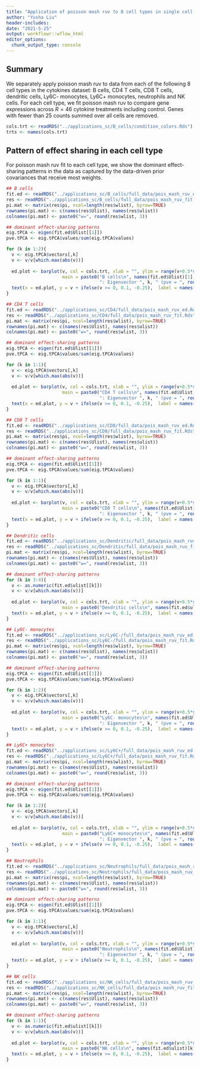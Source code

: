 ```yaml
---
title: "Application of poisson mash ruv to 8 cell types in single cell cytokines data"
author: "Yusha Liu"
header-includes:
date: "2021-5-25"
output: workflowr::wflow_html
editor_options:
  chunk_output_type: console
---
```


## Summary
We separately apply poisson mash ruv to data from each of the following 8 cell types in the cytokines dataset: B cells, CD4 T cells, CD8 T cells, dendritic cells, Ly6C- monocytes, Ly6C+ monocytes, neutrophils and NK cells. For each cell type, we fit poisson mash ruv to compare gene expressions across $R=46$ cytokine treatments including control. Genes with fewer than $25$ counts summed over all cells are removed. 
```r
cols.trt <- readRDS("../applications_sc/B_cells/condition_colors.Rds")
trts <- names(cols.trt)

```



## Pattern of effect sharing in each cell type
For poisson mash ruv fit to each cell type, we show the dominant effect-sharing patterns in the data as captured by the data-driven prior covariances that receive most weights.
```r
## B cells
fit.ed <- readRDS("../applications_sc/B_cells/full_data/pois_mash_ruv_ed.Rds")
res <- readRDS("../applications_sc/B_cells/full_data/pois_mash_ruv_fit.Rds")
pi.mat <- matrix(res$pi, ncol=length(res$wlist), byrow=TRUE)
rownames(pi.mat) <- c(names(res$Ulist), names(res$ulist))
colnames(pi.mat) <- paste0("w=", round(res$wlist, 3))

## dominant effect-sharing patterns
eig.tPCA <- eigen(fit.ed$Ulist[[1]])
pve.tPCA <- eig.tPCA$values/sum(eig.tPCA$values)

for (k in 1:2){
  v <- eig.tPCA$vectors[,k]
  v <- v/v[which.max(abs(v))]
  
  ed.plot <- barplot(v, col = cols.trt, xlab = "", ylim = range(v+0.5*sign(v)),
                     main = paste0("B cells\n", names(fit.ed$Ulist)[1], ": weight ", round(rowSums(pi.mat)[1],3), 
                                   ": Eigenvector ", k, " (pve = ", round(pve.tPCA[k],3), ")"))
  text(x = ed.plot, y = v + ifelse(v >= 0, 0.1, -0.25),  label = names(cols.trt), pos = 3, cex = 0.75, col = "black", srt=90)
}

```


```r
## CD4 T cells
fit.ed <- readRDS("../applications_sc/CD4/full_data/pois_mash_ruv_ed.Rds")
res <- readRDS("../applications_sc/CD4/full_data/pois_mash_ruv_fit.Rds")
pi.mat <- matrix(res$pi, ncol=length(res$wlist), byrow=TRUE)
rownames(pi.mat) <- c(names(res$Ulist), names(res$ulist))
colnames(pi.mat) <- paste0("w=", round(res$wlist, 3))

## dominant effect-sharing patterns
eig.tPCA <- eigen(fit.ed$Ulist[[1]])
pve.tPCA <- eig.tPCA$values/sum(eig.tPCA$values)

for (k in 1:1){
  v <- eig.tPCA$vectors[,k]
  v <- v/v[which.max(abs(v))]
  
  ed.plot <- barplot(v, col = cols.trt, xlab = "", ylim = range(v+0.5*sign(v)),
                     main = paste0("CD4 T cells\n", names(fit.ed$Ulist)[1], ": weight ", round(rowSums(pi.mat)[1],3), 
                                   ": Eigenvector ", k, " (pve = ", round(pve.tPCA[k],3), ")"))
  text(x = ed.plot, y = v + ifelse(v >= 0, 0.1, -0.25),  label = names(cols.trt), pos = 3, cex = 0.75, col = "black", srt=90)
}

```


```r
## CD8 T cells
fit.ed <- readRDS("../applications_sc/CD8/full_data/pois_mash_ruv_ed.Rds")
res <- readRDS("../applications_sc/CD8/full_data/pois_mash_ruv_fit.Rds")
pi.mat <- matrix(res$pi, ncol=length(res$wlist), byrow=TRUE)
rownames(pi.mat) <- c(names(res$Ulist), names(res$ulist))
colnames(pi.mat) <- paste0("w=", round(res$wlist, 3))

## dominant effect-sharing patterns
eig.tPCA <- eigen(fit.ed$Ulist[[1]])
pve.tPCA <- eig.tPCA$values/sum(eig.tPCA$values)

for (k in 1:1){
  v <- eig.tPCA$vectors[,k]
  v <- v/v[which.max(abs(v))]
  
  ed.plot <- barplot(v, col = cols.trt, xlab = "", ylim = range(v+0.5*sign(v)),
                     main = paste0("CD8 T cells\n", names(fit.ed$Ulist)[1], ": weight ", round(rowSums(pi.mat)[1],3), 
                                   ": Eigenvector ", k, " (pve = ", round(pve.tPCA[k],3), ")"))
  text(x = ed.plot, y = v + ifelse(v >= 0, 0.1, -0.25),  label = names(cols.trt), pos = 3, cex = 0.75, col = "black", srt=90)
}

```


```r
## Dendritic cells
fit.ed <- readRDS("../applications_sc/Dendritic/full_data/pois_mash_ruv_ed.Rds")
res <- readRDS("../applications_sc/Dendritic/full_data/pois_mash_ruv_fit.Rds")
pi.mat <- matrix(res$pi, ncol=length(res$wlist), byrow=TRUE)
rownames(pi.mat) <- c(names(res$Ulist), names(res$ulist))
colnames(pi.mat) <- paste0("w=", round(res$wlist, 3))

## dominant effect-sharing patterns
for (k in 3:4){
  v <- as.numeric(fit.ed$ulist[[k]])
  v <- v/v[which.max(abs(v))]
    
  ed.plot <- barplot(v, col = cols.trt, xlab = "", ylim = range(v+0.5*sign(v)), 
                     main = paste0("Dendritic cells\n", names(fit.ed$ulist)[k], ": weight ", round(rowSums(pi.mat)[k+2],3))) 
  text(x = ed.plot, y = v + ifelse(v >= 0, 0.1, -0.25),  label = names(cols.trt), pos = 3, cex = 0.75, col = "black", srt=90)   
} 

```


```r
## Ly6C- monocytes
fit.ed <- readRDS("../applications_sc/Ly6C-/full_data/pois_mash_ruv_ed.Rds")
res <- readRDS("../applications_sc/Ly6C-/full_data/pois_mash_ruv_fit.Rds")
pi.mat <- matrix(res$pi, ncol=length(res$wlist), byrow=TRUE)
rownames(pi.mat) <- c(names(res$Ulist), names(res$ulist))
colnames(pi.mat) <- paste0("w=", round(res$wlist, 3))

## dominant effect-sharing patterns
eig.tPCA <- eigen(fit.ed$Ulist[[1]])
pve.tPCA <- eig.tPCA$values/sum(eig.tPCA$values)

for (k in 1:2){
  v <- eig.tPCA$vectors[,k]
  v <- v/v[which.max(abs(v))]
  
  ed.plot <- barplot(v, col = cols.trt, xlab = "", ylim = range(v+0.5*sign(v)),
                     main = paste0("Ly6C- monocytes\n", names(fit.ed$Ulist)[1], ": weight ", round(rowSums(pi.mat)[1],3), 
                                   ": Eigenvector ", k, " (pve = ", round(pve.tPCA[k],3), ")"))
  text(x = ed.plot, y = v + ifelse(v >= 0, 0.1, -0.25),  label = names(cols.trt), pos = 3, cex = 0.75, col = "black", srt=90)
}

```


```r
## Ly6C+ monocytes
fit.ed <- readRDS("../applications_sc/Ly6C+/full_data/pois_mash_ruv_ed.Rds")
res <- readRDS("../applications_sc/Ly6C+/full_data/pois_mash_ruv_fit.Rds")
pi.mat <- matrix(res$pi, ncol=length(res$wlist), byrow=TRUE)
rownames(pi.mat) <- c(names(res$Ulist), names(res$ulist))
colnames(pi.mat) <- paste0("w=", round(res$wlist, 3))

## dominant effect-sharing patterns
eig.tPCA <- eigen(fit.ed$Ulist[[1]])
pve.tPCA <- eig.tPCA$values/sum(eig.tPCA$values)

for (k in 1:2){
  v <- eig.tPCA$vectors[,k]
  v <- v/v[which.max(abs(v))]
  
  ed.plot <- barplot(v, col = cols.trt, xlab = "", ylim = range(v+0.5*sign(v)),
                     main = paste0("Ly6C+ monocytes\n", names(fit.ed$Ulist)[1], ": weight ", round(rowSums(pi.mat)[1],3), 
                                   ": Eigenvector ", k, " (pve = ", round(pve.tPCA[k],3), ")"))
  text(x = ed.plot, y = v + ifelse(v >= 0, 0.1, -0.25),  label = names(cols.trt), pos = 3, cex = 0.75, col = "black", srt=90)
}

```


```r
## Neutrophils
fit.ed <- readRDS("../applications_sc/Neutrophils/full_data/pois_mash_ruv_ed.Rds")
res <- readRDS("../applications_sc/Neutrophils/full_data/pois_mash_ruv_fit.Rds")
pi.mat <- matrix(res$pi, ncol=length(res$wlist), byrow=TRUE)
rownames(pi.mat) <- c(names(res$Ulist), names(res$ulist))
colnames(pi.mat) <- paste0("w=", round(res$wlist, 3))

## dominant effect-sharing patterns
eig.tPCA <- eigen(fit.ed$Ulist[[1]])
pve.tPCA <- eig.tPCA$values/sum(eig.tPCA$values)

for (k in 1:1){
  v <- eig.tPCA$vectors[,k]
  v <- v/v[which.max(abs(v))]
  
  ed.plot <- barplot(v, col = cols.trt, xlab = "", ylim = range(v+0.5*sign(v)),
                     main = paste0("Neutrophils\n", names(fit.ed$Ulist)[1], ": weight ", round(rowSums(pi.mat)[1],3), 
                                   ": Eigenvector ", k, " (pve = ", round(pve.tPCA[k],3), ")"))
  text(x = ed.plot, y = v + ifelse(v >= 0, 0.1, -0.25),  label = names(cols.trt), pos = 3, cex = 0.75, col = "black", srt=90)
}

```


```r
## NK cells
fit.ed <- readRDS("../applications_sc/NK_cells/full_data/pois_mash_ruv_ed.Rds")
res <- readRDS("../applications_sc/NK_cells/full_data/pois_mash_ruv_fit.Rds")
pi.mat <- matrix(res$pi, ncol=length(res$wlist), byrow=TRUE)
rownames(pi.mat) <- c(names(res$Ulist), names(res$ulist))
colnames(pi.mat) <- paste0("w=", round(res$wlist, 3))

## dominant effect-sharing patterns
for (k in 1:1){
  v <- as.numeric(fit.ed$ulist[[k]])
  v <- v/v[which.max(abs(v))]
    
  ed.plot <- barplot(v, col = cols.trt, xlab = "", ylim = range(v+0.5*sign(v)), 
                     main = paste0("NK cells\n", names(fit.ed$ulist)[k], ": weight ", round(rowSums(pi.mat)[k+2],3))) 
  text(x = ed.plot, y = v + ifelse(v >= 0, 0.1, -0.25),  label = names(cols.trt), pos = 3, cex = 0.75, col = "black", srt=90)   
} 

```